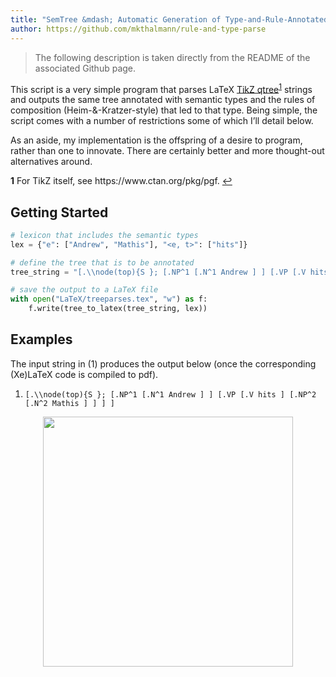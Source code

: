 ```yaml
---
title: "SemTree &mdash; Automatic Generation of Type-and-Rule-Annotated qtree Trees with Python"
author: https://github.com/mkthalmann/rule-and-type-parse
---
```


> The following description is taken directly from the README of the associated Github page.

This script is a very simple program that parses LaTeX [TikZ qtree](https://ctan.org/pkg/tikz-qtree?lang=en)<sup id="a1">[1](#f1)</sup> strings and outputs the same tree annotated with semantic types and the rules of composition (Heim-&-Kratzer-style) that led to that type. Being simple, the script comes with a number of restrictions some of which I'll detail below. 

As an aside, my implementation is the offspring of a desire to program, rather than one to innovate. There are certainly better and more thought-out alternatives around.

<b id="f1">1</b> For TikZ itself, see https://www.ctan.org/pkg/pgf. [↩](#a1)

## Getting Started

```python
# lexicon that includes the semantic types
lex = {"e": ["Andrew", "Mathis"], "<e, t>": ["hits"]}

# define the tree that is to be annotated
tree_string = "[.\\node(top){S }; [.NP^1 [.N^1 Andrew ] ] [.VP [.V hits ] [.NP^2 [.N^2 Mathis ] ] ] ]"

# save the output to a LaTeX file
with open("LaTeX/treeparses.tex", "w") as f:
    f.write(tree_to_latex(tree_string, lex))
```

## Examples

The input string in (1) produces the output below (once the corresponding (Xe)LaTeX code is compiled to pdf).

1. `[.\\node(top){S }; [.NP^1 [.N^1 Andrew ] ] [.VP [.V hits ] [.NP^2 [.N^2 Mathis ] ] ] ]`

<p align="center">
<img src="media/semtree.jpg" width="400">
</p>
